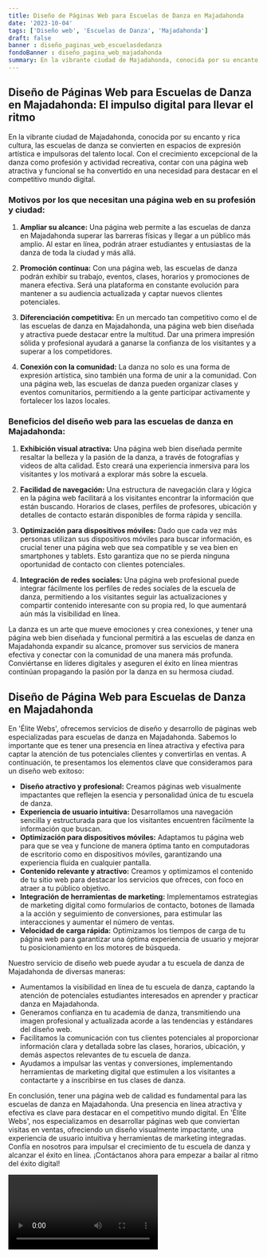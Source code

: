 ```yaml
---
title: Diseño de Páginas Web para Escuelas de Danza en Majadahonda
date: '2023-10-04'
tags: ['Diseño web', 'Escuelas de Danza', 'Majadahonda']
draft: false
banner : diseño_paginas_web_escuelasdedanza
fondoBanner : diseño_pagina_web_majadahonda
summary: En la vibrante ciudad de Majadahonda, conocida por su encanto y rica cultura, las escuelas de danza se convierten en espacios de expresión artística e impulsoras del talento local. Con el crecimiento excepcional de la danza como profesión y actividad recreativa, contar con una página web atractiva y funcional se ha convertido en una necesidad para destacar en el competitivo mundo digital.
---
```


## Diseño de Páginas Web para Escuelas de Danza en Majadahonda: El impulso digital para llevar el ritmo

En la vibrante ciudad de Majadahonda, conocida por su encanto y rica cultura, las escuelas de danza se convierten en espacios de expresión artística e impulsoras del talento local. Con el crecimiento excepcional de la danza como profesión y actividad recreativa, contar con una página web atractiva y funcional se ha convertido en una necesidad para destacar en el competitivo mundo digital.

### Motivos por los que necesitan una página web en su profesión y ciudad:

1. **Ampliar su alcance:** Una página web permite a las escuelas de danza en Majadahonda superar las barreras físicas y llegar a un público más amplio. Al estar en línea, podrán atraer estudiantes y entusiastas de la danza de toda la ciudad y más allá.

2. **Promoción continua:** Con una página web, las escuelas de danza podrán exhibir su trabajo, eventos, clases, horarios y promociones de manera efectiva. Será una plataforma en constante evolución para mantener a su audiencia actualizada y captar nuevos clientes potenciales.

3. **Diferenciación competitiva:** En un mercado tan competitivo como el de las escuelas de danza en Majadahonda, una página web bien diseñada y atractiva puede destacar entre la multitud. Dar una primera impresión sólida y profesional ayudará a ganarse la confianza de los visitantes y a superar a los competidores.

4. **Conexión con la comunidad:** La danza no solo es una forma de expresión artística, sino también una forma de unir a la comunidad. Con una página web, las escuelas de danza pueden organizar clases y eventos comunitarios, permitiendo a la gente participar activamente y fortalecer los lazos locales.

### Beneficios del diseño web para las escuelas de danza en Majadahonda:

1. **Exhibición visual atractiva:** Una página web bien diseñada permite resaltar la belleza y la pasión de la danza, a través de fotografías y videos de alta calidad. Esto creará una experiencia inmersiva para los visitantes y los motivará a explorar más sobre la escuela.

2. **Facilidad de navegación:** Una estructura de navegación clara y lógica en la página web facilitará a los visitantes encontrar la información que están buscando. Horarios de clases, perfiles de profesores, ubicación y detalles de contacto estarán disponibles de forma rápida y sencilla.

3. **Optimización para dispositivos móviles:** Dado que cada vez más personas utilizan sus dispositivos móviles para buscar información, es crucial tener una página web que sea compatible y se vea bien en smartphones y tablets. Esto garantiza que no se pierda ninguna oportunidad de contacto con clientes potenciales.

4. **Integración de redes sociales:** Una página web profesional puede integrar fácilmente los perfiles de redes sociales de la escuela de danza, permitiendo a los visitantes seguir las actualizaciones y compartir contenido interesante con su propia red, lo que aumentará aún más la visibilidad en línea.

La danza es un arte que mueve emociones y crea conexiones, y tener una página web bien diseñada y funcional permitirá a las escuelas de danza en Majadahonda expandir su alcance, promover sus servicios de manera efectiva y conectar con la comunidad de una manera más profunda. Conviértanse en líderes digitales y aseguren el éxito en línea mientras continúan propagando la pasión por la danza en su hermosa ciudad.

<GifSeo />

<Cta />

## Diseño de Página Web para Escuelas de Danza en Majadahonda

En 'Élite Webs', ofrecemos servicios de diseño y desarrollo de páginas web especializadas para escuelas de danza en Majadahonda. Sabemos lo importante que es tener una presencia en línea atractiva y efectiva para captar la atención de tus potenciales clientes y convertirlas en ventas. A continuación, te presentamos los elementos clave que consideramos para un diseño web exitoso:

- **Diseño atractivo y profesional:** Creamos páginas web visualmente impactantes que reflejen la esencia y personalidad única de tu escuela de danza.
- **Experiencia de usuario intuitiva:** Desarrollamos una navegación sencilla y estructurada para que los visitantes encuentren fácilmente la información que buscan.
- **Optimización para dispositivos móviles:** Adaptamos tu página web para que se vea y funcione de manera óptima tanto en computadoras de escritorio como en dispositivos móviles, garantizando una experiencia fluida en cualquier pantalla.
- **Contenido relevante y atractivo:** Creamos y optimizamos el contenido de tu sitio web para destacar los servicios que ofreces, con foco en atraer a tu público objetivo.
- **Integración de herramientas de marketing:** Implementamos estrategias de marketing digital como formularios de contacto, botones de llamada a la acción y seguimiento de conversiones, para estimular las interacciones y aumentar el número de ventas.
- **Velocidad de carga rápida:** Optimizamos los tiempos de carga de tu página web para garantizar una óptima experiencia de usuario y mejorar tu posicionamiento en los motores de búsqueda.

Nuestro servicio de diseño web puede ayudar a tu escuela de danza de Majadahonda de diversas maneras:

- Aumentamos la visibilidad en línea de tu escuela de danza, captando la atención de potenciales estudiantes interesados en aprender y practicar danza en Majadahonda.
- Generamos confianza en tu academia de danza, transmitiendo una imagen profesional y actualizada acorde a las tendencias y estándares del diseño web.
- Facilitamos la comunicación con tus clientes potenciales al proporcionar información clara y detallada sobre las clases, horarios, ubicación, y demás aspectos relevantes de tu escuela de danza.
- Ayudamos a impulsar las ventas y conversiones, implementando herramientas de marketing digital que estimulen a los visitantes a contactarte y a inscribirse en tus clases de danza.

En conclusión, tener una página web de calidad es fundamental para las escuelas de danza en Majadahonda. Una presencia en línea atractiva y efectiva es clave para destacar en el competitivo mundo digital. En 'Élite Webs', nos especializamos en desarrollar páginas web que conviertan visitas en ventas, ofreciendo un diseño visualmente impactante, una experiencia de usuario intuitiva y herramientas de marketing integradas. Confía en nosotros para impulsar el crecimiento de tu escuela de danza y alcanzar el éxito en línea. ¡Contáctanos ahora para empezar a bailar al ritmo del éxito digital!

<Video />

<CtaBot job='Escuelas de Danza' city='Majadahonda'/>

<Gmaps query='Majadahonda+españa+maps' />